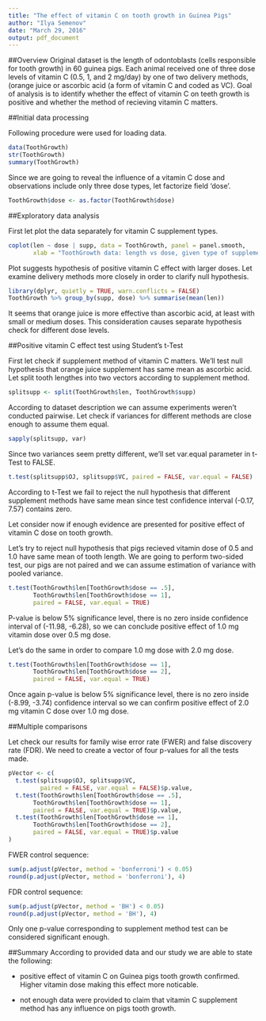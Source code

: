 ---
title: "The effect of vitamin C on tooth growth in Guinea Pigs"
author: "Ilya Semenov"
date: "March 29, 2016"
output: pdf_document
---

##Overview
Original dataset is the length of odontoblasts (cells responsible for tooth growth) in 60 guinea pigs. Each animal received one of three dose levels of vitamin C (0.5, 1, and 2 mg/day) by one of two delivery methods, (orange juice or ascorbic acid (a form of vitamin C and coded as VC).
Goal of analysis is to identify whether the effect of vitamin C on teeth growth is positive and whether the method of recieving vitamin C matters.

##Initial data processing

Following procedure were used for loading data.

```{r}
data(ToothGrowth)
str(ToothGrowth)
summary(ToothGrowth)
```

Since we are going to reveal the influence of a vitamin C dose and observations include only three dose types, let factorize field 'dose'.

```{r}
ToothGrowth$dose <- as.factor(ToothGrowth$dose)
```

##Exploratory data analysis

First let plot the data separately for vitamin C supplement types.

```{r}
coplot(len ~ dose | supp, data = ToothGrowth, panel = panel.smooth,
       xlab = "ToothGrowth data: length vs dose, given type of supplement")
```

Plot suggests hypothesis of positive vitamin C effect with larger doses. Let examine delivery methods more closely in order to clarify null hypothesis. 

```{r}
library(dplyr, quietly = TRUE, warn.conflicts = FALSE)
ToothGrowth %>% group_by(supp, dose) %>% summarise(mean(len))
```

It seems that orange juice is more effective than ascorbic acid, at least with small or medium doses. This consideration causes separate hypothesis check for different dose levels.

##Positive vitamin C effect test using Student's t-Test

First let check if supplement method of vitamin C matters. 
We'll test null hypothesis that orange juice supplement has same mean as ascorbic acid. Let split tooth lengthes into two vectors according to supplement method.

```{r}
splitsupp <- split(ToothGrowth$len, ToothGrowth$supp)
```

According to dataset description we can assume experiments weren't conducted pairwise.
Let check if variances for different methods are close enough to assume them equal.
```{r}
sapply(splitsupp, var)
```

Since two variances seem pretty different, we'll set var.equal parameter in t-Test to FALSE.

```{r}
t.test(splitsupp$OJ, splitsupp$VC, paired = FALSE, var.equal = FALSE)
```

According to t-Test we fail to reject the null hypothesis that different supplement methods have same mean since test confidence interval (-0.17, 7.57) contains zero.

Let consider now if enough evidence are presented for positive effect of vitamin C dose on tooth growth.

Let's try to reject null hypothesis that pigs recieved vitamin dose of 0.5 and 1.0 have same mean of tooth length. We are going to perform two-sided test, our pigs are not paired and we can assume estimation of variance with pooled variance.

```{r}
t.test(ToothGrowth$len[ToothGrowth$dose == .5], 
       ToothGrowth$len[ToothGrowth$dose == 1], 
       paired = FALSE, var.equal = TRUE)
```

P-value is below 5% significance level, there is no zero inside confidence interval of (-11.98, -6.28), so we can conclude positive effect of 1.0 mg vitamin dose over 0.5 mg dose.

Let's do the same in order to compare 1.0 mg dose with 2.0 mg dose.
```{r}
t.test(ToothGrowth$len[ToothGrowth$dose == 1], 
       ToothGrowth$len[ToothGrowth$dose == 2], 
       paired = FALSE, var.equal = TRUE)
```

Once again p-value is below 5% significance level, there is no zero inside (-8.99, -3.74) confidence interval so we can confirm positive effect of 2.0 mg vitamin C dose over 1.0 mg dose.

##Multiple comparisons

Let check our results for family wise error rate (FWER) and false discovery rate (FDR). We need to create a vector of four p-values for all the tests made.

```{r}
pVector <- c(
  t.test(splitsupp$OJ, splitsupp$VC, 
         paired = FALSE, var.equal = FALSE)$p.value,
  t.test(ToothGrowth$len[ToothGrowth$dose == .5], 
       ToothGrowth$len[ToothGrowth$dose == 1], 
       paired = FALSE, var.equal = TRUE)$p.value,
  t.test(ToothGrowth$len[ToothGrowth$dose == 1], 
       ToothGrowth$len[ToothGrowth$dose == 2], 
       paired = FALSE, var.equal = TRUE)$p.value
)
```

FWER control sequence:

```{r}
sum(p.adjust(pVector, method = 'bonferroni') < 0.05)
round(p.adjust(pVector, method = 'bonferroni'), 4)
```

FDR control sequence:
```{r}
sum(p.adjust(pVector, method = 'BH') < 0.05)
round(p.adjust(pVector, method = 'BH'), 4)
```

Only one p-value corresponding to supplement method test can be considered significant enough.

##Summary
According to provided data and our study we are able to state the following:

* positive effect of vitamin C on Guinea pigs tooth growth confirmed. Higher vitamin dose making this effect more noticable.

* not enough data were provided to claim that vitamin C supplement method has any influence on pigs tooth growth.